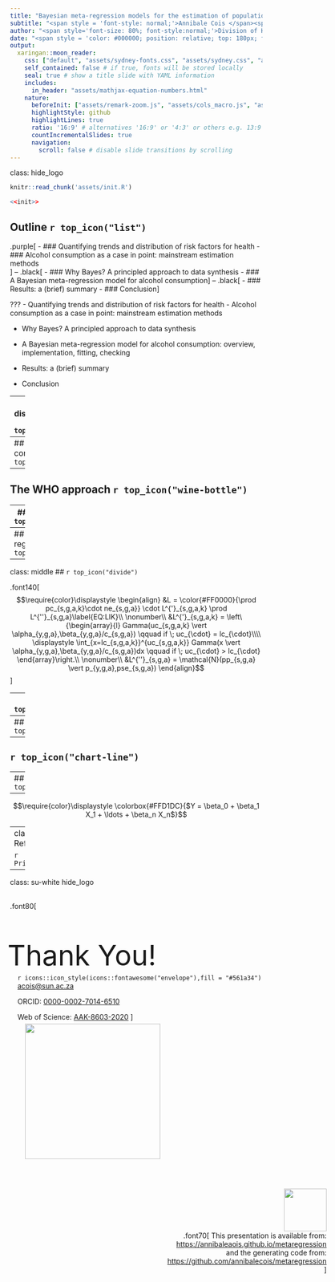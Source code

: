 ```yaml
---
title: "Bayesian meta-regression models for the estimation of population trends in health risk factors"
subtitle: "<span style = 'font-style: normal;'>Annibale Cois </span><span style = 'font-size: 50%;'>MEng, MPH, PhD</span>"
author: "<span style='font-size: 80%; font-style:normal;'>Division of Health Systems & Public Health, Department of Global Health, Stellenbosch University &amp; <br/> Division of Epidemiology & Biostatistics, School of Public Health, University of Cape Town</span>" 
date: "<span style = 'color: #000000; position: relative; top: 180px; font-style:normal;'>01/12/2022 &bull; George &bull; Western Cape &bull; South Africa </span>" 
output:  
  xaringan::moon_reader:
    css: ["default", "assets/sydney-fonts.css", "assets/sydney.css", "assets/stellenbosch.css"]
    self_contained: false # if true, fonts will be stored locally
    seal: true # show a title slide with YAML information
    includes:
      in_header: "assets/mathjax-equation-numbers.html"
    nature:
      beforeInit: ["assets/remark-zoom.js", "assets/cols_macro.js", "assets/macros.js"]
      highlightStyle: github
      highlightLines: true
      ratio: '16:9' # alternatives '16:9' or '4:3' or others e.g. 13:9
      countIncrementalSlides: true
      navigation:
        scroll: false # disable slide transitions by scrolling
---
```


class: hide_logo

```r
knitr::read_chunk('assets/init.R')
```

```r
<<init>>
```

## Outline `r top_icon("list")`
.purple[
- ### Quantifying trends and distribution of risk factors for health
- ### Alcohol consumption as a case in point: mainstream estimation methods  
]
--
.black[
- ### Why Bayes? A principled approach to data synthesis
- ### A Bayesian meta-regression model for alcohol consumption
]
--
.black[
- ### Results: a (brief) summary
- ### Conclusion
]

???
- Quantifying trends and distribution of risk factors for health
- Alcohol consumption as a case in point: mainstream estimation methods  

- Why Bayes? A principled approach to data synthesis
- A Bayesian meta-regression model for alcohol consumption: overview, implementation, fitting, checking

- Results: a (brief) summary
- Conclusion


---
## Risk factors distributions and trends  `r top_icon("stethoscope")`


---
## Estimating alcohol consumption  `r top_icon("wine-bottle")`


---
## The WHO approach  `r top_icon("wine-bottle")`



---
## Why Bayes?  `r top_icon("circle")`


---
## A meta-regression model  `r top_icon("code")`



---
class: middle 
## `r top_icon("divide")`

 .font140[
$$\require{color}\displaystyle
\begin{align}
&L = \color{#FF0000}{\prod pc_{s,g,a,k}\cdot ne_{s,g,a}} \cdot L^{'}_{s,g,a,k} \prod L^{''}_{s,g,a}\label{EQ:LIK}\\
\nonumber\\
&L^{'}_{s,g,a,k} = \left\{\begin{array}{l}
    Gamma(uc_{s,g,a,k} \vert \alpha_{y,g,a},\beta_{y,g,a}/c_{s,g,a}) \qquad if \; uc_{\cdot} = lc_{\cdot}\\\\
    \displaystyle \int_{x=lc_{s,g,a,k}}^{uc_{s,g,a,k}} Gamma(x \vert \alpha_{y,g,a},\beta_{y,g,a}/c_{s,g,a})dx \qquad if \; uc_{\cdot} > lc_{\cdot}    
      \end{array}\right.\\
\nonumber\\
&L^{''}_{s,g,a} = \mathcal{N}(pp_{s,g,a} \vert p_{y,g,a},pse_{s,g,a})
\end{align}$$
]


---
## `r top_icon("divide")`


---
## `r top_icon("check")`



---
## `r top_icon("chart-line")`



---
## `r top_icon("stop")`


---

 $$\require{color}\displaystyle 
\colorbox{#FFD1DC}{$Y = \beta_0 + \beta_1 X_1 + \ldots + \beta_n X_n$}$$

---
class: hide_logo
## References  

```r
PrintBibliography(bib)
```


---
class: su-white hide_logo
<br/><br/>

.font80[
<p style ="font-size:400%; margin-bottom: -10px; margin-left: -5px;">Thank You!</p>
<div style = "margin-left:15px;">
`r icons::icon_style(icons::fontawesome("envelope"),fill = "#561a34")` [acois@sun.ac.za](mailto:acois@sun.ac.za)

ORCID: [0000-0002-7014-6510](https://orcid.org/0000-0002-7014-6510)

<p>Web of Science: [ AAK-8603-2020](https://www.webofscience.com/wos/author/rid/AAK-8603-2020)
]
<img src = "assets/sulogo_4.png" width = "270" style = "margin-top: 5px; margin-left:15px;"></img> 
</div>
<br/>

<div style = "text-align: right; position: fixed; right: 100px;">
<img src = "images/github.png" width = "85"></img> <br/>
.font70[
This presentation is available from: <br/>
<a href = "https://annibalecois,github.io/metaregression">https://annibaleaois.github.io/metaregression</a> <br/>
and the generating code from: <br/>
<a href = "https://github.com/annibalecois/metaregression">https://github.com/annibalecois/metaregression</a> <br/>
]
</div>

